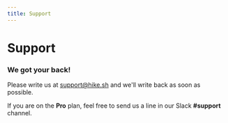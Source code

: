 ```yaml
---
title: Support
---
```


# Support

### We got your back!

Please write us at [support@hike.sh](mailto:support@hike.sh) and we'll write back as soon as possible.

If you are on the **Pro** plan, feel free to send us a line in our Slack **#support** channel.